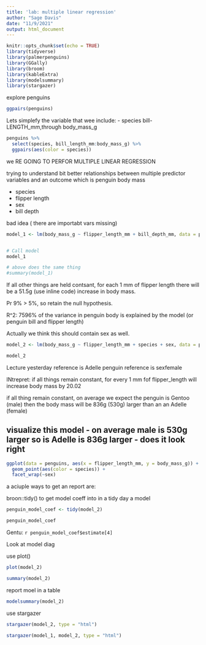 ```yaml
---
title: 'lab: multiple linear regression'
author: "Sage Davis"
date: "11/9/2021"
output: html_document
---
```


```r
knitr::opts_chunk$set(echo = TRUE)
library(tidyverse)
library(palmerpenguins)
library(GGally)
library(broom)
library(kableExtra)
library(modelsummary)
library(stargazer)

```

explore penguins

```r
ggpairs(penguins)
```


Lets simplefy the variable that wee include:
- species
bill-LENGTH_mm,through body_mass_g

```r
penguins %>% 
  select(species, bill_length_mm:body_mass_g) %>% 
  ggpairs(aes(color = species))

```

we RE GOING TO PERFOR MULTIPLE LINEAR REGRESSION

trying to understand   bit better  relationships between multiple predictor variables and an outcome which is penguin body mass

- species
- flipper length
- sex
- bill depth

bad idea ( there are importabt vars missing)

```r
model_1 <- lm(body_mass_g ~ flipper_length_mm + bill_depth_mm, data = penguins)


# Call model
model_1

# above does the same thing
#summary(model_1)
```

If all other things are held contsant, for each 1 mm of flipper length there will be a 51.5g (use inline code) increase in body mass.

Pr 9% > 5%, so retain the null hypothesis.

R^2: 7596% of the variance in penguin body is explained by the model (or penguin bill and flipper length)

Actually we think  this should contain sex as well.

```r
model_2 <- lm(body_mass_g ~ flipper_length_mm + species + sex, data = penguins)

model_2
```
Lecture yesterday
 reference is Adelle penguin
 reference is sexfemale
 
INtrepret:
if all things remain constant, for every 1 mm fof flipper_length will increase body mass by 20.02

if all thing remain constant, on average we expect the penguin is Gentoo (male) then the body mass will be 836g (530g) larger than an an Adelle (female)


## visualize this model - on average male is 530g larger so is Adelle is 836g larger - does it look right

```r
ggplot(data = penguins, aes(x = flipper_length_mm, y = body_mass_g)) +
  geom_point(aes(color = species)) +
  facet_wrap(~sex)

```


a aciuple ways to get an report are:

broon::tidy() to get model coeff into in a tidy day a model

```r
penguin_model_coef <- tidy(model_2)

penguin_model_coef
```

Gentu: `r penguin_model_coef$estimate[4]`

Look at model diag

use plot()

```r
plot(model_2)

summary(model_2)
```

report moel in a table

```r
modelsummary(model_2)
```
use stargazer

```r

stargazer(model_2, type = "html")

stargazer(model_1, model_2, type = "html")
```

